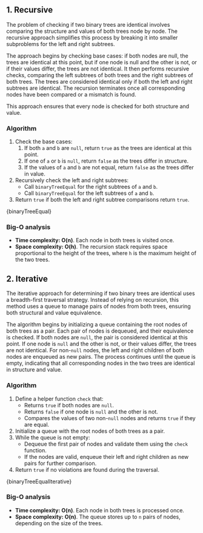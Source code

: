 

## 1. Recursive

The problem of checking if two binary trees are identical involves comparing the structure and values of both trees node by node. The recursive approach simplifies this process by breaking it into smaller subproblems for the left and right subtrees.

The approach begins by checking base cases: if both nodes are null, the trees are identical at this point, but if one node is null and the other is not, or if their values differ, the trees are not identical. It then performs recursive checks, comparing the left subtrees of both trees and the right subtrees of both trees. The trees are considered identical only if both the left and right subtrees are identical. The recursion terminates once all corresponding nodes have been compared or a mismatch is found.

This approach ensures that every node is checked for both structure and value.

### Algorithm

1. Check the base cases:
   1. If both `a` and `b` are `null`, return `true` as the trees are identical at this point.
   2. If one of `a` or `b` is `null`, return `false` as the trees differ in structure.
   3. If the values of `a` and `b` are not equal, return `false` as the trees differ in value.
2. Recursively check the left and right subtrees:
   - Call `binaryTreeEqual` for the right subtrees of `a` and `b`.
   - Call `binaryTreeEqual` for the left subtrees of `a` and `b`.
3. Return `true` if both the left and right subtree comparisons return `true`.

<MDXCodeBlock>{binaryTreeEqual}</MDXCodeBlock>

### Big-O analysis

- **Time complexity: O(n)**. Each node in both trees is visited once.
- **Space complexity: O(h)**. The recursion stack requires space proportional to the height of the trees, where `h` is the maximum height of the two trees.

## 2. Iterative

The iterative approach for determining if two binary trees are identical uses a breadth-first traversal strategy. Instead of relying on recursion, this method uses a queue to manage pairs of nodes from both trees, ensuring both structural and value equivalence.

The algorithm begins by initializing a queue containing the root nodes of both trees as a pair. Each pair of nodes is dequeued, and their equivalence is checked. If both nodes are `null`, the pair is considered identical at this point. If one node is `null` and the other is not, or their values differ, the trees are not identical. For non-`null` nodes, the left and right children of both nodes are enqueued as new pairs. The process continues until the queue is empty, indicating that all corresponding nodes in the two trees are identical in structure and value.

### Algorithm

1. Define a helper function `check` that:
   - Returns `true` if both nodes are `null`.
   - Returns `false` if one node is `null` and the other is not.
   - Compares the values of two non-`null` nodes and returns `true` if they are equal.
2. Initialize a queue with the root nodes of both trees as a pair.
3. While the queue is not empty:
   - Dequeue the first pair of nodes and validate them using the `check` function.
   - If the nodes are valid, enqueue their left and right children as new pairs for further comparison.
4. Return `true` if no violations are found during the traversal.

<MDXCodeBlock>{binaryTreeEqualIterative}</MDXCodeBlock>

### Big-O analysis

- **Time complexity: O(n)**. Each node in both trees is processed once.
- **Space complexity: O(n)**. The queue stores up to `n` pairs of nodes, depending on the size of the trees.
